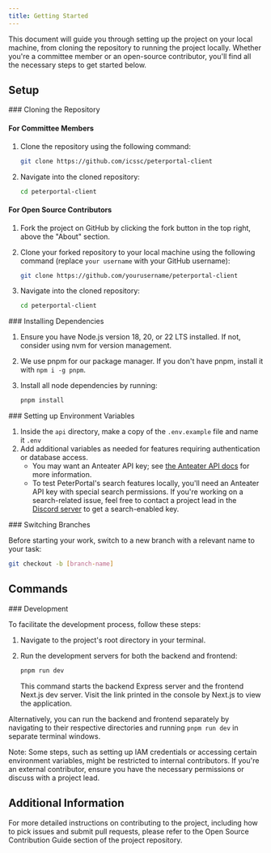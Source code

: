```yaml
---
title: Getting Started
---
```



This document will guide you through setting up the project on your local machine, from cloning the repository to running the project locally. Whether you're a committee member or an open-source contributor, you'll find all the necessary steps to get started below.

## Setup

<Steps>
<Step>
### Cloning the Repository

#### For Committee Members

1. Clone the repository using the following command:

   ```bash
   git clone https://github.com/icssc/peterportal-client
   ```

2. Navigate into the cloned repository:

   ```bash
   cd peterportal-client
   ```

#### For Open Source Contributors

1. Fork the project on GitHub by clicking the fork button in the top right, above the "About" section.
2. Clone your forked repository to your local machine using the following command (replace `your username` with your GitHub username):

   ```bash
   git clone https://github.com/yourusername/peterportal-client
   ```

3. Navigate into the cloned repository:

   ```bash
   cd peterportal-client
   ```

</Step>
<Step>
### Installing Dependencies

1. Ensure you have Node.js version 18, 20, or 22 LTS installed. If not, consider using nvm for version management.
2. We use pnpm for our package manager. If you don't have pnpm, install it with `npm i -g pnpm`.
3. Install all node dependencies by running:

   ```bash
   pnpm install
   ```

</Step>
<Step>
### Setting up Environment Variables

1. Inside the `api` directory, make a copy of the `.env.example` file and name it `.env`
2. Add additional variables as needed for features requiring authentication or database access.
   - You may want an Anteater API key; see [the Anteater API docs](https://docs.icssc.club/docs/developer/anteaterapi/keys-limits) for more information.
   - To test PeterPortal's search features locally, you'll need an Anteater API key with special search permissions. If you're working on a search-related issue, feel free to contact a project lead in the [Discord server](https://discord.gg/Zu8KZHERtJ) to get a search-enabled key.

</Step>
<Step>
### Switching Branches

Before starting your work, switch to a new branch with a relevant name to your task:

```bash
git checkout -b [branch-name]
```

</Step>
</Steps>

## Commands

<Steps>
<Step>
### Development

To facilitate the development process, follow these steps:

1. Navigate to the project's root directory in your terminal.
2. Run the development servers for both the backend and frontend:

   ```bash
   pnpm run dev
   ```

   This command starts the backend Express server and the frontend Next.js dev server. Visit the link printed in the console by Next.js to view the application.

Alternatively, you can run the backend and frontend separately by navigating to their respective directories and running `pnpm run dev` in separate terminal windows.

</Step>
</Steps>

Note: Some steps, such as setting up IAM credentials or accessing certain environment variables, might be restricted to internal contributors. If you're an external contributor, ensure you have the necessary permissions or discuss with a project lead.

## Additional Information

For more detailed instructions on contributing to the project, including how to pick issues and submit pull requests, please refer to the Open Source Contribution Guide section of the project repository.

